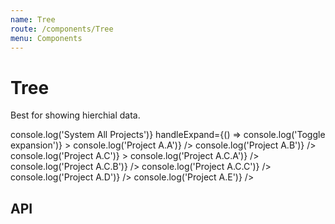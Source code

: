 ```yaml
---
name: Tree
route: /components/Tree
menu: Components
---
```



# Tree

Best for showing hierchial data.

<Playground>
  <Tree
    expanded
    title="System All Projects"
    handleSelection={() => console.log('System All Projects')}
    handleExpand={() => console.log('Toggle expansion')}
  >
    <Tree
      expanded
      title="Project A.A"
      handleSelection={() => console.log('Project A.A')}
    />
    <Tree
      expanded
      title="Project A.B"
      handleSelection={() => console.log('Project A.B')}
    />
    <Tree
      expanded
      selected
      title="Project A.C"
      handleSelection={() => console.log('Project A.C')}
    >
      <Tree
        selected
        title="Project A.C.A"
        handleSelection={() => console.log('Project A.C.A')}
      />
      <Tree
        selected
        title="Project A.C.B"
        handleSelection={() => console.log('Project A.C.B')}
      />
      <Tree
        selected
        title="Project A.C.C"
        handleSelection={() => console.log('Project A.C.C')}
      />
    </Tree>
    <Tree
      expanded
      title="Project A.D"
      handleSelection={() => console.log('Project A.D')}
    />
    <Tree
      expanded
      title="Project A.E"
      handleSelection={() => console.log('Project A.E')}
    />
  </Tree>
</Playground>

## API

<PropsTable of={Tree} />

